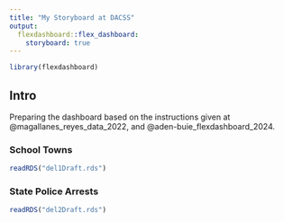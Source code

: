 ```yaml
---
title: "My Storyboard at DACSS"
output: 
  flexdashboard::flex_dashboard:
    storyboard: true
---
```



```r
library(flexdashboard) 
```


## Intro {.sidebar}

Preparing the dashboard based on the instructions given at @magallanes_reyes_data_2022, and @aden-buie_flexdashboard_2024.

### School Towns

```r
readRDS("del1Draft.rds")
```


### State Police Arrests

```r
readRDS("del2Draft.rds")
```




